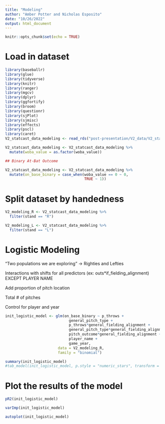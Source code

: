 ```yaml
---
title: "Modeling"
author: "Amber Potter and Nicholas Esposito"
date: "10/26/2022"
output: html_document
---
```


```r
knitr::opts_chunk$set(echo = TRUE)
```

# Load in dataset

```r
library(baseballr)
library(glue)
library(tidyverse)
library(knitr)
library(ranger)
library(mgcv)
library(dplyr)
library(ggfortify)
library(broom)
library(questionr)
library(sjPlot)
library(sjmisc)
library(effects)
library(pscl)
library(caret)
V2_statcast_data_modeling <- read_rds("post-presentation/V2_data/V2_statcast_data_modified.rds")

V2_statcast_data_modeling <- V2_statcast_data_modeling %>%
  mutate(woba_value = as.factor(woba_value))

## Binary At-Bat Outcome

V2_statcast_data_modeling <- V2_statcast_data_modeling %>%
  mutate(on_base_binary = case_when(woba_value == 0 ~ 0,
                                    TRUE ~ 1))
```

# Split dataset by handedness

```r
V2_modeling_R <- V2_statcast_data_modeling %>%
  filter(stand == "R") 

V2_modeling_L <- V2_statcast_data_modeling %>%
  filter(stand == "L")
```


# Logistic Modeling

"Two populations we are exploring" -> Righties and Lefties

Interactions with shifts for all predictors (ex: outs*if_fielding_alignment) EXCEPT PLAYER NAME

Add proportion of pitch location

Total # of pitches

Control for player and year


```r
init_logistic_model <- glm(on_base_binary ~ p_throws +
                             general_pitch_type +
                             p_throws*general_fielding_alignment +
                             general_pitch_type*general_fielding_alignment +
                             pitch_outcome*general_fielding_alignment +
                             player_name +
                             game_year, 
                        data = V2_modeling_R, 
                        family = "binomial")

summary(init_logistic_model)
#tab_model(init_logistic_model, p.style = "numeric_stars", transform = NULL, ci_method="wald")
```
# Plot the results of the model

```r
pR2(init_logistic_model)
```

```r
varImp(init_logistic_model)
```
```r
autoplot(init_logistic_model)
```



